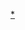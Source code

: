 {{asbox
|image=Dinastia tang, re celeste (lokapala), grotte di mogao, 690-710 ca..JPG
|category=唐朝军事人物小作品
|subject=关于[[唐朝]][[:Category:唐朝军事人物小作品|军事人物]]的
|name=Template:唐朝军事人物小作品}}<noinclude>
[[Category:唐朝军事人物小作品模板|*]]
</noinclude>